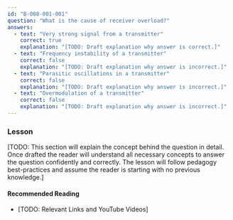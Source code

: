 ```yaml
---
id: "B-008-001-001"
question: "What is the cause of receiver overload?"
answers:
  - text: "Very strong signal from a transmitter"
    correct: true
    explanation: "[TODO: Draft explanation why answer is correct.]"
  - text: "Frequency instability of a transmitter"
    correct: false
    explanation: "[TODO: Draft explanation why answer is incorrect.]"
  - text: "Parasitic oscillations in a transmitter"
    correct: false
    explanation: "[TODO: Draft explanation why answer is incorrect.]"
  - text: "Overmodulation of a transmitter"
    correct: false
    explanation: "[TODO: Draft explanation why answer is incorrect.]"
---
```


### Lesson

[TODO: This section will explain the concept behind the question in detail. Once drafted the reader will understand all necessary concepts to answer the question confidently and correctly. The lesson will follow pedagogy best-practices and assume the reader is starting with no previous knowledge.]

#### Recommended Reading

- [TODO: Relevant Links and YouTube Videos]
